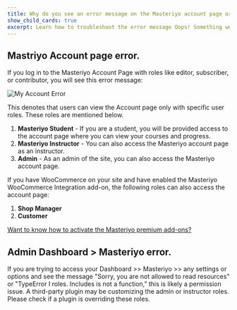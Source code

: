 ```yaml
---
title: Why do you see an error message on the Masteriyo account page or the Admin Dashboard? 
show_child_cards: true
excerpt: Learn how to troubleshoot the error message Oops! Something went wrong. Sorry, you are not allowed to read resources or Oops! Something went wrong. TypeError: I. roles. Includes is not a function.
---
```


## Mastriyo Account page error.

If you log in to the Masteriyo Account Page with roles like editor, subscriber, or contributor, you will see this error message:

![My Account Error](https://user-images.githubusercontent.com/75772539/218966479-90650866-225b-4c0f-a6e9-a9c34bc42111.png)


This denotes that users can view the Account page only with specific user roles. These roles are mentioned below.

1. **Masteriyo Student** - If you are a student, you will be provided access to the account page where you can view your courses and progress.
2. **Masteriyo Instructor** - You can also access the Masteriyo account page as an instructor.
3. **Admin** - As an admin of the site, you can also access the Masteriyo account page.

If you have WooCommerce on your site and have enabled the Masteriyo WooCommerce Integration add-on, the following roles can also access the account page:

1. **Shop Manager**
2. **Customer**

[Want to know how to activate the Masteriyo premium add-ons?](https://docs.masteriyo.com/premium-addons/activate-masteriyo-premium-addons)

## Admin Dashboard > Masteriyo error.

If you are trying to access your Dashboard >> Masteriyo >> any settings or options and see the message "Sorry, you are not allowed to read resources" or "TypeError I roles. Includes is not a function," this is likely a permission issue. A third-party plugin may be customizing the admin or instructor roles. Please check if a plugin is overriding these roles.



